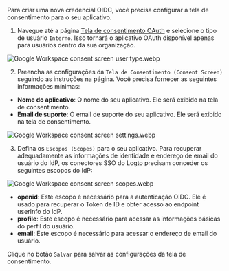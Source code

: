 Para criar uma nova credencial OIDC, você precisa configurar a tela de consentimento para o seu aplicativo.

1. Navegue até a página [Tela de consentimento OAuth](https://console.cloud.google.com/apis/credentials/consent) e selecione o tipo de usuário `Interno`. Isso tornará o aplicativo OAuth disponível apenas para usuários dentro da sua organização.

![Google Workspace consent screen user type.webp](./assets/google_workspace_consent_screen_user_type.webp)

2. Preencha as configurações da `Tela de Consentimento (Consent Screen)` seguindo as instruções na página. Você precisa fornecer as seguintes informações mínimas:

- **Nome do aplicativo**: O nome do seu aplicativo. Ele será exibido na tela de consentimento.
- **Email de suporte**: O email de suporte do seu aplicativo. Ele será exibido na tela de consentimento.

![Google Workspace consent screen settings.webp](./assets/google_workspace_consent_screen_settings.webp)

3. Defina os `Escopos (Scopes)` para o seu aplicativo. Para recuperar adequadamente as informações de identidade e endereço de email do usuário do IdP, os conectores SSO do Logto precisam conceder os seguintes escopos do IdP:

![Google Workspace consent screen scopes.webp](./assets/google_workspace_consent_screen_scopes.webp)

- **openid**: Este escopo é necessário para a autenticação OIDC. Ele é usado para recuperar o Token de ID e obter acesso ao endpoint userInfo do IdP.
- **profile**: Este escopo é necessário para acessar as informações básicas do perfil do usuário.
- **email**: Este escopo é necessário para acessar o endereço de email do usuário.

Clique no botão `Salvar` para salvar as configurações da tela de consentimento.
